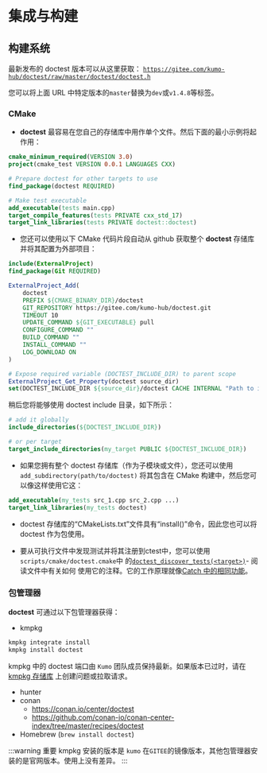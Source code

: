 # 集成与构建

## 构建系统

最新发布的 doctest 版本可以从这里获取： [`https://gitee.com/kumo-hub/doctest/raw/master/doctest/doctest.h`](https://gitee.com/kumo-hub/doctest/raw/master/doctest/doctest.h)

您可以将上面 URL 中特定版本的`master`替换为`dev`或`v1.4.8`等标签。

### CMake

- **doctest** 最容易在您自己的存储库中用作单个文件。然后下面的最小示例将起作用：

```cmake
cmake_minimum_required(VERSION 3.0)
project(cmake_test VERSION 0.0.1 LANGUAGES CXX)

# Prepare doctest for other targets to use
find_package(doctest REQUIRED)

# Make test executable
add_executable(tests main.cpp)
target_compile_features(tests PRIVATE cxx_std_17)
target_link_libraries(tests PRIVATE doctest::doctest)
```

- 您还可以使用以下 CMake 代码片段自动从 github 获取整个 **doctest** 存储库并将其配置为外部项目：

```cmake
include(ExternalProject)
find_package(Git REQUIRED)

ExternalProject_Add(
    doctest
    PREFIX ${CMAKE_BINARY_DIR}/doctest
    GIT_REPOSITORY https://gitee.com/kumo-hub/doctest.git
    TIMEOUT 10
    UPDATE_COMMAND ${GIT_EXECUTABLE} pull
    CONFIGURE_COMMAND ""
    BUILD_COMMAND ""
    INSTALL_COMMAND ""
    LOG_DOWNLOAD ON
)

# Expose required variable (DOCTEST_INCLUDE_DIR) to parent scope
ExternalProject_Get_Property(doctest source_dir)
set(DOCTEST_INCLUDE_DIR ${source_dir}/doctest CACHE INTERNAL "Path to include folder for doctest")
```

稍后您将能够使用 doctest include 目录，如下所示：

```cmake
# add it globally
include_directories(${DOCTEST_INCLUDE_DIR})

# or per target
target_include_directories(my_target PUBLIC ${DOCTEST_INCLUDE_DIR})
```

- 如果您拥有整个 doctest 存储库（作为子模块或文件），您还可以使用 ```add_subdirectory(path/to/doctest)``` 将其包含在 CMake 构建中，然后您可以像这样使用它这：

```cmake
add_executable(my_tests src_1.cpp src_2.cpp ...)
target_link_libraries(my_tests doctest)
```

- doctest 存储库的“CMakeLists.txt”文件具有“install()”命令，因此您也可以将 doctest 作为包使用。

- 要从可执行文件中发现测试并将其注册到ctest中，您可以使用`scripts/cmake/doctest.cmake`中
的[```doctest_discover_tests(<target>)```](https://gitee.com/kumo-hub/doctest/tree/master/scripts/cmake/doctest.cmake)- 阅读文件中有关如何
使用它的注释。它的工作原理就像[Catch 中的相同功能](https://github.com/catchorg/Catch2/blob/master/docs/cmake-integration.mdx#automatic-test-registration)。

### 包管理器

**doctest** 可通过以下包管理器获得：

- kmpkg

```sh
kmpkg integrate install
kmpkg install doctest
```
kmpkg 中的 doctest 端口由 `Kumo` 团队成员保持最新。如果版本已过时，请在 [kmpkg 存储库](https://gitee.com/kumo-pub/kmpkg) 上创建问题或拉取请求。

- hunter
- conan
    - https://conan.io/center/doctest
    - https://github.com/conan-io/conan-center-index/tree/master/recipes/doctest
- Homebrew (`brew install doctest`)

:::warning 重要
kmpkg 安装的版本是 `kumo` 在`GITEE`的镜像版本，其他包管理器安装的是官网版本。使用上没有差异。
:::
